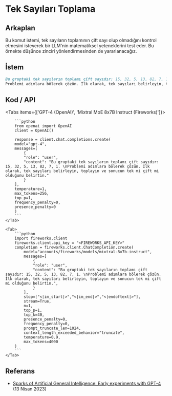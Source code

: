 # Tek Sayıları Toplama


## Arkaplan
Bu komut istemi, tek sayıların toplamının çift sayı olup olmadığını kontrol etmesini isteyerek bir LLM'nin matematiksel yeteneklerini test eder. Bu örnekte düşünce zinciri yönlendirmesinden de yararlanacağız. 

## İstem

```markdown
Bu gruptaki tek sayıların toplamı çift sayıdır: 15, 32, 5, 13, 82, 7, 1. 
Problemi adımlara bölerek çözün. İlk olarak, tek sayıları belirleyin, toplayın ve sonucun tek mi çift mi olduğunu belirtin. 
```

## Kod / API

<Tabs items={['GPT-4 (OpenAI)', 'Mixtral MoE 8x7B Instruct (Fireworks)']}>
    <Tab>
  
        ```python
        from openai import OpenAI
        client = OpenAI()

        response = client.chat.completions.create(
        model="gpt-4",
        messages=[
            {
            "role": "user",
            "content": "Bu gruptaki tek sayıların toplamı çift sayıdır: 15, 32, 5, 13, 82, 7, 1. \nProblemi adımlara bölerek çözün. İlk olarak, tek sayıları belirleyin, toplayın ve sonucun tek mi çift mi olduğunu belirtin."
            }
        ],
        temperature=1,
        max_tokens=256,
        top_p=1,
        frequency_penalty=0,
        presence_penalty=0
        )
        ```
    </Tab>

    <Tab>
        ```python
        import fireworks.client
        fireworks.client.api_key = "<FIREWORKS_API_KEY>"
        completion = fireworks.client.ChatCompletion.create(
            model="accounts/fireworks/models/mixtral-8x7b-instruct",
            messages=[
                {
                "role": "user",
                "content": "Bu gruptaki tek sayıların toplamı çift sayıdır: 15, 32, 5, 13, 82, 7, 1. \nProblemi adımlara bölerek çözün. İlk olarak, tek sayıları belirleyin, toplayın ve sonucun tek mi çift mi olduğunu belirtin.",
                }
            ],
            stop=["<|im_start|>","<|im_end|>","<|endoftext|>"],
            stream=True,
            n=1,
            top_p=1,
            top_k=40,
            presence_penalty=0,
            frequency_penalty=0,
            prompt_truncate_len=1024,
            context_length_exceeded_behavior="truncate",
            temperature=0.9,
            max_tokens=4000
        )
        ```
    </Tab>


</Tabs>

## Referans
- [Sparks of Artificial General Intelligence: Early experiments with GPT-4](https://www.promptingguide.ai/introduction/examples#reasoning) (13 Nisan 2023)
